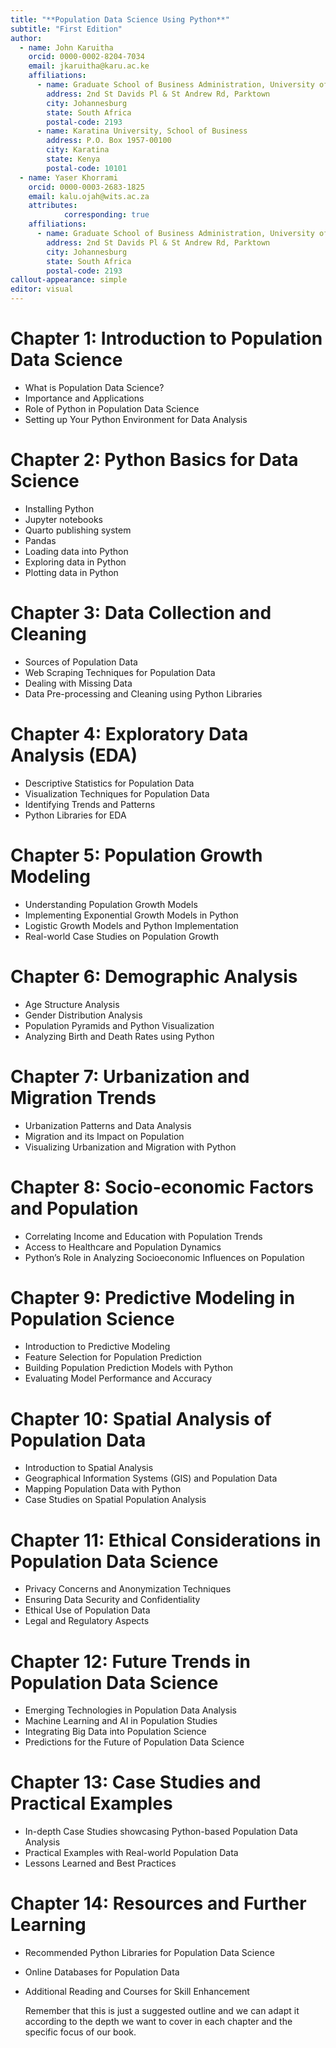 ```yaml
---
title: "**Population Data Science Using Python**"
subtitle: "First Edition"
author:
  - name: John Karuitha
    orcid: 0000-0002-8204-7034
    email: jkaruitha@karu.ac.ke
    affiliations:
      - name: Graduate School of Business Administration, University of the Witwatersrand
        address: 2nd St Davids Pl & St Andrew Rd, Parktown
        city: Johannesburg
        state: South Africa
        postal-code: 2193
      - name: Karatina University, School of Business
        address: P.O. Box 1957-00100
        city: Karatina
        state: Kenya
        postal-code: 10101
  - name: Yaser Khorrami
    orcid: 0000-0003-2683-1825
    email: kalu.ojah@wits.ac.za
    attributes:
            corresponding: true
    affiliations:
      - name: Graduate School of Business Administration, University of the Witwatersrand
        address: 2nd St Davids Pl & St Andrew Rd, Parktown
        city: Johannesburg
        state: South Africa
        postal-code: 2193
callout-appearance: simple
editor: visual
---
```


# **Chapter 1: Introduction to Population Data Science**

-   What is Population Data Science?
-   Importance and Applications
-   Role of Python in Population Data Science
-   Setting up Your Python Environment for Data Analysis

# **Chapter 2: Python Basics for Data Science**

-   Installing Python
-   Jupyter notebooks
-   Quarto publishing system
-   Pandas
-   Loading data into Python
-   Exploring data in Python
-   Plotting data in Python

# **Chapter 3: Data Collection and Cleaning**

-   Sources of Population Data
-   Web Scraping Techniques for Population Data
-   Dealing with Missing Data
-   Data Pre-processing and Cleaning using Python Libraries

# **Chapter 4: Exploratory Data Analysis (EDA)**

-   Descriptive Statistics for Population Data
-   Visualization Techniques for Population Data
-   Identifying Trends and Patterns
-   Python Libraries for EDA

# **Chapter 5: Population Growth Modeling**

-   Understanding Population Growth Models
-   Implementing Exponential Growth Models in Python
-   Logistic Growth Models and Python Implementation
-   Real-world Case Studies on Population Growth

# **Chapter 6: Demographic Analysis**

-   Age Structure Analysis
-   Gender Distribution Analysis
-   Population Pyramids and Python Visualization
-   Analyzing Birth and Death Rates using Python

# **Chapter 7: Urbanization and Migration Trends**

-   Urbanization Patterns and Data Analysis
-   Migration and its Impact on Population
-   Visualizing Urbanization and Migration with Python

# **Chapter 8: Socio-economic Factors and Population**

-   Correlating Income and Education with Population Trends
-   Access to Healthcare and Population Dynamics
-   Python's Role in Analyzing Socioeconomic Influences on Population

# **Chapter 9: Predictive Modeling in Population Science**

-   Introduction to Predictive Modeling
-   Feature Selection for Population Prediction
-   Building Population Prediction Models with Python
-   Evaluating Model Performance and Accuracy

# **Chapter 10: Spatial Analysis of Population Data**

-   Introduction to Spatial Analysis
-   Geographical Information Systems (GIS) and Population Data
-   Mapping Population Data with Python
-   Case Studies on Spatial Population Analysis

# **Chapter 11: Ethical Considerations in Population Data Science**

-   Privacy Concerns and Anonymization Techniques
-   Ensuring Data Security and Confidentiality
-   Ethical Use of Population Data
-   Legal and Regulatory Aspects

# **Chapter 12: Future Trends in Population Data Science**

-   Emerging Technologies in Population Data Analysis
-   Machine Learning and AI in Population Studies
-   Integrating Big Data into Population Science
-   Predictions for the Future of Population Data Science

# **Chapter 13: Case Studies and Practical Examples**

-   In-depth Case Studies showcasing Python-based Population Data Analysis
-   Practical Examples with Real-world Population Data
-   Lessons Learned and Best Practices

# **Chapter 14: Resources and Further Learning**

-   Recommended Python Libraries for Population Data Science

-   Online Databases for Population Data

-   Additional Reading and Courses for Skill Enhancement

    Remember that this is just a suggested outline and we can adapt it according to the depth we want to cover in each chapter and the specific focus of our book.
